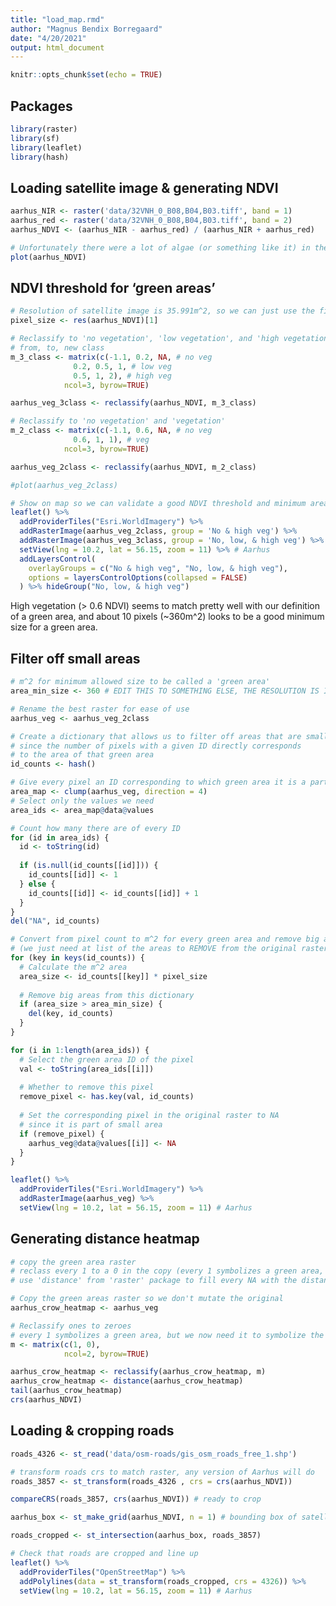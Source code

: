 ```yaml
---
title: "load_map.rmd"
author: "Magnus Bendix Borregaard"
date: "4/20/2021"
output: html_document
---
```


```r
knitr::opts_chunk$set(echo = TRUE)
```

## Packages
```r
library(raster)
library(sf)
library(leaflet)
library(hash)
```

## Loading satellite image & generating NDVI
```r
aarhus_NIR <- raster('data/32VNH_0_B08,B04,B03.tiff', band = 1)
aarhus_red <- raster('data/32VNH_0_B08,B04,B03.tiff', band = 2)
aarhus_NDVI <- (aarhus_NIR - aarhus_red) / (aarhus_NIR + aarhus_red)

# Unfortunately there were a lot of algae (or something like it) in the harbor when the image was taken
plot(aarhus_NDVI)
```

## NDVI threshold for 'green areas'
```r
# Resolution of satellite image is 35.991m^2, so we can just use the first index
pixel_size <- res(aarhus_NDVI)[1]

# Reclassify to 'no vegetation', 'low vegetation', and 'high vegetation'
# from, to, new class
m_3_class <- matrix(c(-1.1, 0.2, NA, # no veg
              0.2, 0.5, 1, # low veg
              0.5, 1, 2), # high veg
            ncol=3, byrow=TRUE)

aarhus_veg_3class <- reclassify(aarhus_NDVI, m_3_class)

# Reclassify to 'no vegetation' and 'vegetation'
m_2_class <- matrix(c(-1.1, 0.6, NA, # no veg
              0.6, 1, 1), # veg
            ncol=3, byrow=TRUE)

aarhus_veg_2class <- reclassify(aarhus_NDVI, m_2_class)

#plot(aarhus_veg_2class)

# Show on map so we can validate a good NDVI threshold and minimum area for green areas
leaflet() %>%
  addProviderTiles("Esri.WorldImagery") %>%
  addRasterImage(aarhus_veg_2class, group = 'No & high veg') %>% 
  addRasterImage(aarhus_veg_3class, group = 'No, low, & high veg') %>% 
  setView(lng = 10.2, lat = 56.15, zoom = 11) %>% # Aarhus
  addLayersControl(
    overlayGroups = c("No & high veg", "No, low, & high veg"),
    options = layersControlOptions(collapsed = FALSE)
  ) %>% hideGroup("No, low, & high veg")
```
High vegetation (> 0.6 NDVI) seems to match pretty well with our definition of a green area, and about 10 pixels (~360m^2) looks to be a good minimum size for a green area.

## Filter off small areas
```r
# m^2 for minimum allowed size to be called a 'green area'
area_min_size <- 360 # EDIT THIS TO SOMETHING ELSE, THE RESOLUTION IS INCORRECT

# Rename the best raster for ease of use
aarhus_veg <- aarhus_veg_2class

# Create a dictionary that allows us to filter off areas that are small
# since the number of pixels with a given ID directly corresponds
# to the area of that green area
id_counts <- hash()

# Give every pixel an ID corresponding to which green area it is a part of
area_map <- clump(aarhus_veg, direction = 4)
# Select only the values we need
area_ids <- area_map@data@values

# Count how many there are of every ID
for (id in area_ids) {
  id <- toString(id)
  
  if (is.null(id_counts[[id]])) {
    id_counts[[id]] <- 1
  } else {
    id_counts[[id]] <- id_counts[[id]] + 1
  }
}
del("NA", id_counts)

# Convert from pixel count to m^2 for every green area and remove big areas
# (we just need at list of the areas to REMOVE from the original raster)
for (key in keys(id_counts)) {
  # Calculate the m^2 area
  area_size <- id_counts[[key]] * pixel_size
  
  # Remove big areas from this dictionary
  if (area_size > area_min_size) {
    del(key, id_counts)
  }
}

for (i in 1:length(area_ids)) {
  # Select the green area ID of the pixel
  val <- toString(area_ids[[i]])
  
  # Whether to remove this pixel
  remove_pixel <- has.key(val, id_counts)
  
  # Set the corresponding pixel in the original raster to NA
  # since it is part of small area
  if (remove_pixel) {
    aarhus_veg@data@values[[i]] <- NA
  }
}

leaflet() %>%
  addProviderTiles("Esri.WorldImagery") %>%
  addRasterImage(aarhus_veg) %>% 
  setView(lng = 10.2, lat = 56.15, zoom = 11) # Aarhus


```
## Generating distance heatmap
```r
# copy the green area raster
# reclass every 1 to a 0 in the copy (every 1 symbolizes a green area, but we now need it to symbolize the distance to the nearest green area)
# use 'distance' from 'raster' package to fill every NA with the distance to the nearest 0-pixel

# Copy the green areas raster so we don't mutate the original
aarhus_crow_heatmap <- aarhus_veg

# Reclassify ones to zeroes
# every 1 symbolizes a green area, but we now need it to symbolize the distance to the nearest green area (which is 0)
m <- matrix(c(1, 0),
            ncol=2, byrow=TRUE)

aarhus_crow_heatmap <- reclassify(aarhus_crow_heatmap, m)
aarhus_crow_heatmap <- distance(aarhus_crow_heatmap)
tail(aarhus_crow_heatmap)
crs(aarhus_NDVI)
```

## Loading & cropping roads
```r

roads_4326 <- st_read('data/osm-roads/gis_osm_roads_free_1.shp')

# transform roads crs to match raster, any version of Aarhus will do
roads_3857 <- st_transform(roads_4326 , crs = crs(aarhus_NDVI)) 

compareCRS(roads_3857, crs(aarhus_NDVI)) # ready to crop

aarhus_box <- st_make_grid(aarhus_NDVI, n = 1) # bounding box of satellite image

roads_cropped <- st_intersection(aarhus_box, roads_3857)

# Check that roads are cropped and line up
leaflet() %>%
  addProviderTiles("OpenStreetMap") %>%
  addPolylines(data = st_transform(roads_cropped, crs = 4326)) %>%
  setView(lng = 10.2, lat = 56.15, zoom = 11) # Aarhus
  
```












